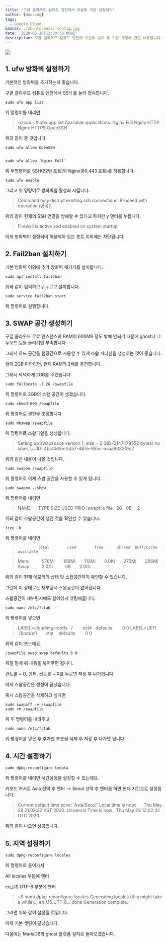 ```yaml
---
title: '구글 클라우드 컴퓨트 엔진에서 우분투 기본 설정하기'
author: [Woosung]
tags: 
  - Google Cloud
banner: ./ubuntu-basic-config.jpg
date: '2020-05-28T12:30:33.000Z'
description: 구글 클라우드 컴퓨트 엔진에 우분투 설치 후 기본 셋팅에 관한 내용입니다. 방화벽 설정, 스왑파일 생성, 시간 설정 방법에 대해 알려드리겠습니다.
---
```

![](./ubuntu-basic-config.jpg)

## 1. ufw 방화벽 설정하기

기본적인 방화벽을 추가하는게 좋습니다.

구글 클라우드 컴퓨트 엔진에서 SSH 를 눌러 접속합니다.

    sudo ufw app list
    

위 명령어를 내리면

> -cloud:~# ufw app list
> Available applications:
> Nginx Full
> Nginx HTTP
> Nginx HTTPS
> OpenSSH

위와 같이 뜰 것입니다.

    sudo ufw allow OpenSSH
    

    sudo ufw allow 'Nginx Full'
    

위 두명령어로 SSH(22번 포트)와 Nginx(80,443 포트)를 허용합니다.

    sudo ufw enable
    

그리고 위 명령어로 방화벽을 활성화 시킵니다.

> Command may disrupt existing ssh connections. Proceed with operation (y|n)?

위와 같이 현재의 SSH 연결을 방해할 수 있다고 하지만 y 엔터를 누릅니다.

> Firewall is active and enabled on system startup

이제 방화벽이 설정되어 허용되어 있는 포트 이외에는 차단됩니다.


## 2. Fail2ban 설치하기

기본 방화벽 이외에 추가 방화벽 패키지를 설치합니다.

    sudo apt install fail2ban
    

위와 같이 입력하고 y 누르고 설치합니다.

    sudo service fail2ban start
    

위 명령어로 실행합니다.


## 3. SWAP 공간 생성하기

구글 클라우드 무료 인스턴스의 RAM이 600MB 정도 밖에 안되기 때문에 ghost나 그누보드 등을 돌리기엔 부족합니다.

그래서 하드 공간을 램공간으로 사용할 수 있게 스왑 파티션을 생성하는 것이 좋습니다.

램이 2GB 미만이면, 현재 RAM의 2배를 추천합니다.

그래서 넉넉하게 2GB를 주겠습니다.

    sudo fallocate -l 2G /swapfile
    

위 명령어로 2GB의 스왑 공간이 생겼습니다.

    sudo chmod 600 /swapfile
    

위 명령어로 권한을 조정합니다.

    sudo mkswap /swapfile
    

위 명령어로 스왑파일을 생성합니다.

> Setting up swapspace version 1, size = 2 GiB (2147479552 bytes)
> no label, UUID=4bcf4d5e-5d57-467e-955c-eaaa8033f9c2

위와 같은 내용이 나올 것입니다.

    sudo swapon /swapfile
    

위 명령어로 이제 스왑 공간을 사용할 수 있게 됩니다.

    sudo swapon --show
    

위 명령어를 내리면

> NAME      TYPE SIZE USED PRIO
> /swapfile file   2G   0B   -2

위와 같이 스왑공간이 생긴 것을 확인할 수 있습니다.

    free -h
    

위 명령어를 내리면

>              total        used        free      shared  buff/cache   available
    

> Mem:          576Mi       188Mi       112Mi       0.0Ki       275Mi       286Mi
> Swap:         2.0Gi          0B       2.0Gi

위와 같이 현재 메모리의 상태 및 스왑공간까지 확인할 수 있습니다.

그런데 이 상태로는 재부팅시 스왑공간이 없어집니다.

스왑공간이 재부팅시에도 살아있게 셋팅해줍니다.

    sudo nano /etc/fstab
    

위 명령어를 넣으면

> LABEL=cloudimg-rootfs   /        ext4   defaults        0 0
> LABEL=UEFI      /boot/efi       vfat    defaults        0 0

위와 같이 뜨는데요.

    /swapfile swap swap defaults 0 0
    

제일 밑에 위 내용을 넣어주면 됩니다.

컨트롤 + O, 엔터, 컨트롤 + X를 누르면 저장 후 나가집니다.

이제 스왑공간은 생성이 끝났습니다.

혹시 스왑공간을 삭제하고 싶다면

    sudo swapoff -v /swapfile
    sudo rm /swapfile
    

위 두 명령어를 내려주고

    sudo nano /etc/fstab
    

위 명령어를 넣은 후 추가한 부분을 삭제 후 저장 후 나가면 됩니다.


## 4. 시간 설정하기

    sudo dpkg-reconfigure tzdata
    

위 명령어를 내리면 시간설정을 설정할 수 있는데요.

키보드 커서로 Asia 선택 후 엔터 -> Seoul 선택 후 엔터를 하면 현재 시간으로 설정됩니다.

> Current default time zone: 'Asia/Seoul'
> Local time is now:      Thu May 28 21:02:32 KST 2020.
> Universal Time is now:  Thu May 28 12:02:32 UTC 2020.

위와 같이 나오면 성공입니다.


## 5. 지역 설정하기

    sudo dpkg-reconfigure locales
    

위 명령어로 들어가서

All locales 부분에 엔터

en_US.UTF-8 부분에 엔터

> ~$ sudo dpkg-reconfigure locales
> Generating locales (this might take a while)...
> en_US.UTF-8... done
> Generation complete.

그러면 위와 같이 설정될 것입니다.

이제 기본 셋팅이 끝났습니다. 

다음에는 MariaDB와 ghost 플랫폼 설치로 돌아오겠습니다.
